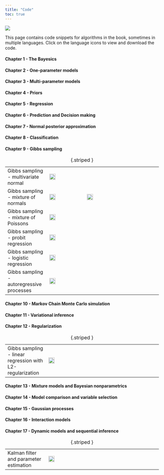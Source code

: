 ```yaml
---
title: "Code"
toc: true
---
```


![](figs/linocut_mountaintops.png)

This page contains code snippets for algorithms in the book, sometimes in multiple languages. Click on the language icons to view and download the code.

#### Chapter 1 - The Bayesics

#### Chapter 2 - One-parameter models

#### Chapter 3 - Multi-parameter models

#### Chapter 4 - Priors

#### Chapter 5 - Regression

#### Chapter 6 - Prediction and Decision making

#### Chapter 7 - Normal posterior approximation

#### Chapter 8 - Classification

#### Chapter 9 - Gibbs sampling

|                                             |                                                                                                                                                                                                              |                                                                                                                                                                                          |     |
|--------------------|------------------|------------------|------------------|
| Gibbs sampling - multivariate normal   | [![Julia](figs/julialogo.svg){alt="Julia" fig-alt="Gibbs sampling from a multivariate normal - Julia" fig-align="left" width="20"}](https://gist.github.com/mattiasvillani/e10f75403abbd992e28d6427777fbb03) |                                                                                                                                                                                          |     |
| Gibbs sampling - mixture of normals       | [![Julia](figs/julialogo.svg){alt="Julia" fig-alt="Gibbs sampling - mixture of normals - Julia" fig-align="left" width="20"}](https://gist.github.com/mattiasvillani/92e82ca32b6c5334983eef3fe95b8045)     | [![R](figs/Rlogo.png){alt="R" fig-alt="Gibbs sampling - mixture of normals - R" fig-align="left" width="20"}](https://gist.github.com/mattiasvillani/27187865da917ba7fe29170c03a367c6) |     |
| Gibbs sampling - mixture of Poissons      | [![Julia](figs/julialogo.svg){alt="Julia" fig-alt="Gibbs sampling - mixture of Poissons - Julia" fig-align="left" width="20"}](https://gist.github.com/mattiasvillani/d71fbadc3a431109e82f1f843a09fa7b)    |                                                                                                                                                                                          |     |
| Gibbs sampling - probit regression        | [![Julia](figs/julialogo.svg){alt="Julia" fig-alt="Gibbs sampling - probit regression - Julia" fig-align="left" width="20"}](https://gist.github.com/mattiasvillani/09eeda1231e85e59ea3b22d22be1e181)      |                                                                                                                                                                                          |     |
| Gibbs sampling - logistic regression      | [![Julia](figs/julialogo.svg){alt="Julia" fig-alt="Gibbs sampling - logistic regression - Julia" fig-align="left" width="20"}](https://gist.github.com/mattiasvillani/05df2e1657b336e049de683b394a6577)    |                                                                                                                                                                                          |     |
| Gibbs sampling - autoregressive processes | [![Julia](figs/julialogo.svg){alt="Julia" fig-alt="Gibbs sampling - AR processes - Julia" fig-align="left" width="20"}](https://gist.github.com/mattiasvillani/aed206ee2f6166b75b4361628615f7a1)           |                                                                                                                                                                                          |     |

: {.striped }

#### Chapter 10 - Markov Chain Monte Carlo simulation

#### Chapter 11 - Variational inference

#### Chapter 12 - Regularization


|                                        |                                                                                                                                                                                                              |     |     |
|-------------------|------------------|------------------|------------------|
| Gibbs sampling - linear regression with L2-regularization | [![Julia](figs/julialogo.svg){alt="Julia" fig-alt="Gibbs sampling from a multivariate normal - Julia" fig-align="left" width="20"}](https://gist.github.com/mattiasvillani/2edd03a1f7b98f41ac46035077854965) |     |     |

: {.striped }

#### Chapter 13 - Mixture models and Bayesian nonparametrics

#### Chapter 14 - Model comparison and variable selection

#### Chapter 15 - Gaussian processes

#### Chapter 16 - Interaction models

#### Chapter 17 - Dynamic models and sequential inference

|                                        |                                                                                                                                                                                                              |     |     |
|-------------------|------------------|------------------|------------------|
| Kalman filter and parameter estimation | [![Julia](figs/julialogo.svg){alt="Julia" fig-alt="Gibbs sampling from a multivariate normal - Julia" fig-align="left" width="20"}](https://gist.github.com/mattiasvillani/4a461587c037d257d7099b7675aa0ddf) |     |     |

: {.striped }
